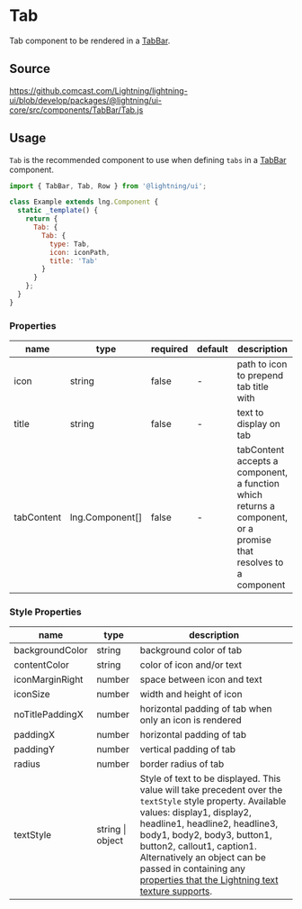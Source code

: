 
# Tab

Tab component to be rendered in a [TabBar](/docs/elements-tabbar--basic).

## Source

https://github.comcast.com/Lightning/lightning-ui/blob/develop/packages/@lightning/ui-core/src/components/TabBar/Tab.js

## Usage

`Tab` is the recommended component to use when defining `tabs` in a [TabBar](/docs/elements-tabbar--basic) component.

```js
import { TabBar, Tab, Row } from '@lightning/ui';

class Example extends lng.Component {
  static _template() {
    return {
      Tab: {
        Tab: {
          type: Tab,
          icon: iconPath,
          title: 'Tab'
        }
      }
    };
  }
}
```

<Canvas>
  <Story id="layout-tab--tab" />
</Canvas>

### Properties

| name       | type                                                    | required | default | description                                                                                                     |
| ---------- | ------------------------------------------------------- | -------- | ------- | --------------------------------------------------------------------------------------------------------------- |
| icon       | string                                                  | false    | -       | path to icon to prepend tab title with                                                                          |
| title      | string                                                  | false    | -       | text to display on tab                                                                                          |
| tabContent | <DocsLink id="lng.Component">lng.Component[]</DocsLink> | false    | -       | tabContent accepts a component, a function which returns a component, or a promise that resolves to a component |

### Style Properties

| name            | type             | description                                                                                                                                                                                                                                                                                                                                                                                                                                          |
| --------------- | ---------------- | ---------------------------------------------------------------------------------------------------------------------------------------------------------------------------------------------------------------------------------------------------------------------------------------------------------------------------------------------------------------------------------------------------------------------------------------------------- |
| backgroundColor | string           | background color of tab                                                                                                                                                                                                                                                                                                                                                                                                                              |
| contentColor    | string           | color of icon and/or text                                                                                                                                                                                                                                                                                                                                                                                                                            |
| iconMarginRight | number           | space between icon and text                                                                                                                                                                                                                                                                                                                                                                                                                          |
| iconSize        | number           | width and height of icon                                                                                                                                                                                                                                                                                                                                                                                                                             |
| noTitlePaddingX | number           | horizontal padding of tab when only an icon is rendered                                                                                                                                                                                                                                                                                                                                                                                              |
| paddingX        | number           | horizontal padding of tab                                                                                                                                                                                                                                                                                                                                                                                                                            |
| paddingY        | number           | vertical padding of tab                                                                                                                                                                                                                                                                                                                                                                                                                              |
| radius          | number           | border radius of tab                                                                                                                                                                                                                                                                                                                                                                                                                                 |
| textStyle       | string \| object | Style of text to be displayed. This value will take precedent over the `textStyle` style property. Available values: display1, display2, headline1, headline2, headline3, body1, body2, body3, button1, button2, callout1, caption1. Alternatively an object can be passed in containing any [properties that the Lightning text texture supports](https://lightningjs.io/docs/#/lightning-core-reference/RenderEngine/Textures/Text?id=properties). |

